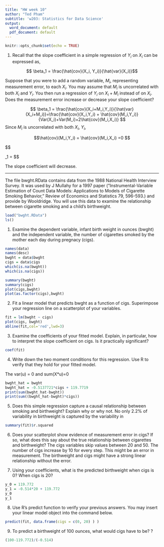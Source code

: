 ```yaml
---
title: "HW week 10"
author: "Ted Pham"
subtitle: 'w203: Statistics for Data Science'
output:
  word_document: default
  pdf_document: default
---
```


```r
knitr::opts_chunk$set(echo = TRUE)
```

1. Recall that the slope coefficient in a simple regression of $Y_i$ on $X_i$ can be expressed as,

$$ \beta_1 = \frac{\hat{cov}(X_i, Y_i)}{\hat{var}(X_i)}$$

Suppose that you were to add a random variable, $M_i$, representing measurement error, to each $X_i$.  You may assume that $M_i$ is uncorrelated with both $X_i$ and $Y_i$.  You then run a regression of $Y_i$ on $X_i + M_i$ instead of on $X_i$.  Does the measurement error increase or decrease your slope coefficient?


$$
\beta_1 = \frac{\hat{cov}(X_i+M_i,Y_i)}{\hat{var}(X_i+M_i)}=\frac{\hat{cov}(X_i,Y_i) + \hat{cov}(M_i,Y_i)}{Var(X_i)+Var(M_i)+2\hat{cov}(M_i,X_i)}
$$
Since $M_i$ is uncorrelated with both $X_i$, $Y_i$, 

$$\hat{cov}(M_i,Y_i) = \hat{cov}(M_i,X_i) =0
$$


$$ 

\beta_1 = \frac{\hat{cov}(X_i,Y_i)}{Var(X_i)+Var(M_i)}
$$

The slope coefficient will decrease.


---


The file bwght.RData contains data from the 1988 National Health Interview Survey.  It was used by J Mullahy for a 1997 paper (“Instrumental-Variable Estimation of Count Data Models:  Applications to Models of Cigarette Smoking Behavior,” Review of Economics and Statistics 79, 596-593.) and provide by Wooldridge.  You will use this data to examine the relationship between cigarette smoking and a child's birthweight.

```r
load("bwght.RData")
ls()
```

1. Examine the dependent variable, infant birth weight in ounces (bwght) and the independent variable, the number of cigarettes smoked by the mother each day during pregnacy (cigs).

```r
names(data)
names(desc)
bwght = data$bwght
cigs = data$cigs
which(is.na(bwght))
which(is.na(cigs))
```
```r
summary(bwght)
summary(cigs)
plot(cigs,bwght)
plot(as.factor(cigs),bwght)

```
2. Fit a linear model that predicts bwght as a function of cigs.  Superimpose your regression line on a scatterplot of your variables.
```r
fit = lm(bwght ~ cigs)
plot(cigs, bwght)
abline(fit,col='red',lwd=3)
```
3. Examine the coefficients of your fitted model.  Explain, in particular, how to interpret the slope coefficient on cigs.  Is it practically significant?
```r
coef(fit)
```
4. Write down the two moment conditions for this regression.  Use R to verify that they hold for your fitted model.

The var(u) = 0 and sum(X*u)=0


```r
bwght_hat = bwght
bwght_hat = -0.5137721*cigs + 119.7719
print(sum(bwght_hat-bwght))
print(sum((bwght_hat-bwght)*cigs))
```

5. Does this simple regression capture a causal relationship between smoking and birthweight?  Explain why or why not.
No only 2.2% of variability in birthweight is captured by the variability in
```r
summary(fit)$r.squared
```
6. Does your scatterplot show evidence of measurement error in cigs?  If so, what does this say about the true relationship between cigarettes and birthweight?
The cigs variables skip values between 20 and 50. The number of cigs increase by 10 for every step. This might be an error in measurement.
The birthweight and cigs might have a strong linear relationship without the error.


7. Using your coefficients, what is the predicted birthweight when cigs is 0?  When cigs is 20?
```r
y_0 = 119.772
y_1 = -0.514*20 + 119.772
y_0
y_1
```
8. Use R's predict function to verify your previous answers.  You may insert your linear model object into the command below.

```r
predict(fit, data.frame(cigs = c(0, 20) ) )
```

9. To predict a birthweight of 100 ounces, what would cigs have to be?
?
```r
(100-119.772)/(-0.514)
```


